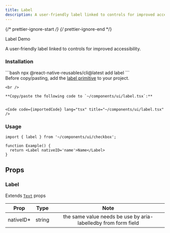 ```yaml
---
title: Label
description: A user-friendly label linked to controls for improved accessibility.
---
```


{/* prettier-ignore-start */}
{/* prettier-ignore-end */}


<LinkButton href="/primitives/label">
  Label
</LinkButton>
<LinkButton target="_blank" href="https://rnr-showcase.vercel.app/label">
  Demo
</LinkButton>

<br />

A user-friendly label linked to controls for improved accessibility.

### Installation

<Tabs>
  <TabItem label='CLI'> 
    ```bash
    npx @react-native-reusables/cli@latest add label
    ```
  </TabItem>
  <TabItem label='Manual'>
    <Aside type="tip" title="Dependency">
        Before copy/pasting, add the <a href="/primitives/label" className='text-white font-bold'>label primitive</a> to your project.
    </Aside>

    <br />

    **Copy/paste the following code to `~/components/ui/label.tsx`:**


    <Code code={importedCode} lang="tsx" title="~/components/ui/label.tsx" />
  </TabItem>
</Tabs>


### Usage

```tsx
import { label } from '~/components/ui/checkbox';

function Example() {
  return <Label nativeID='name'>Name</Label>
}
```
## Props

### Label

Extends [`Text`](https://reactnative.dev/docs/text#props) props

|    Prop    |  Type  |                               Note                               |
| :--------: | :----: | :--------------------------------------------------------------: |
| nativeID\* | string | the same value needs be use by aria-labelledby from form field   |
